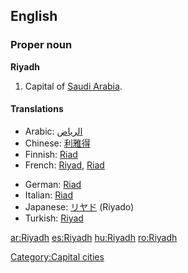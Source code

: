 ==English==

===Proper noun===
'''Riyadh'''

# Capital of [[Saudi Arabia]].

====Translations====
{{trans-top|capital of Saudi Arabia}}
*Arabic: [[الرياض]]
*Chinese: [[利雅得]]
*Finnish: [[Riad]]
*French: [[Riyad]], [[Riad]]
{{trans-mid}}
*German: [[Riad]] {{n}}
*Italian: [[Riad]] {{f}}
*Japanese: [[リヤド]] (Riyado)
*Turkish: [[Riyad]]
{{trans-bottom}}

[[Category:Capital cities]]

[[ar:Riyadh]]
[[es:Riyadh]]
[[hu:Riyadh]]
[[ro:Riyadh]]